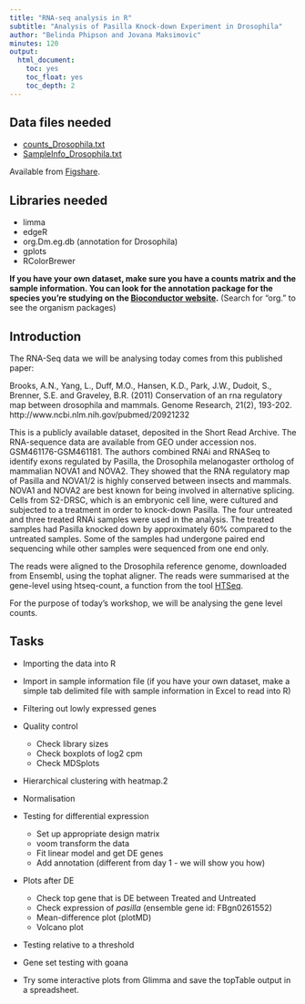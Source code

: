```yaml
---
title: "RNA-seq analysis in R"
subtitle: "Analysis of Pasilla Knock-down Experiment in Drosophila"
author: "Belinda Phipson and Jovana Maksimovic"
minutes: 120
output: 
  html_document:
    toc: yes
    toc_float: yes
    toc_depth: 2
---
```


## Data files needed

* [counts_Drosophila.txt](https://ndownloader.figshare.com/files/5999835?private_link=e08e71c42f118dbe8be6)
* [SampleInfo_Drosophila.txt](https://ndownloader.figshare.com/files/5999838?private_link=e08e71c42f118dbe8be6)

Available from [Figshare](https://figshare.com/s/e08e71c42f118dbe8be6).

## Libraries needed

* limma
* edgeR
* org.Dm.eg.db (annotation for Drosophila)
* gplots
* RColorBrewer

**If you have your own dataset, make sure you have a counts matrix and the sample information. You can look for the annotation package for the species you're studying on the [Bioconductor website](http://bioconductor.org/packages/release/BiocViews.html#___AnnotationData).** (Search for "org." to see the organism packages)

## Introduction

The RNA-Seq data we will be analysing today comes from this published paper:

Brooks, A.N., Yang, L., Duff, M.O., Hansen, K.D., Park, J.W., Dudoit, S.,
Brenner, S.E. and Graveley, B.R. (2011) Conservation of an rna regulatory
map between drosophila and mammals. Genome Research, 21(2), 193-202.  
http://www.ncbi.nlm.nih.gov/pubmed/20921232

This is a publicly available dataset, deposited in the
Short Read Archive.  The RNA-sequence data are available from GEO under accession nos. GSM461176-GSM461181.  The authors combined RNAi and RNASeq
to identify exons regulated by Pasilla, the Drosophila
melanogaster ortholog of mammalian NOVA1 and NOVA2.
They showed that the RNA regulatory map of Pasilla and
NOVA1/2 is highly conserved between insects and mammals.
NOVA1 and NOVA2 are best known for being involved
in alternative splicing. Cells from S2-DRSC, which is an
embryonic cell line, were cultured and subjected to a treatment
in order to knock-down Pasilla. The four untreated and
three treated RNAi samples were used in the
analysis. The treated samples had Pasilla knocked
down by approximately 60% compared to the untreated
samples. Some of the samples had undergone paired
end sequencing while other samples were sequenced from one end only.

The reads were aligned to the Drosophila reference genome,
downloaded from Ensembl, using the tophat aligner.
The reads were summarised at the gene-level using
htseq-count, a function from the tool [HTSeq](http://wwwhuber.embl.de/users/anders/HTSeq/doc/overview.html).

For the purpose of today's workshop, we will be analysing the gene level counts.

## Tasks

* Importing the data into R
* Import in sample information file (if you have your own dataset, make a simple tab delimited file with sample information in Excel to read into R)
* Filtering out lowly expressed genes
* Quality control
    + Check library sizes
    + Check boxplots of log2 cpm
    + Check MDSplots
* Hierarchical clustering with heatmap.2
* Normalisation
* Testing for differential expression
    + Set up appropriate design matrix
    + voom transform the data
    + Fit linear model and get DE genes
    + Add annotation (different from day 1 - we will show you how)
* Plots after DE
    + Check top gene that is DE between Treated and Untreated
    + Check expression of *pasilla* (ensemble gene id: FBgn0261552)
    + Mean-difference plot (plotMD)
    + Volcano plot
* Testing relative to a threshold
* Gene set testing with goana

* Try some interactive plots from Glimma and save the topTable output in a spreadsheet.

